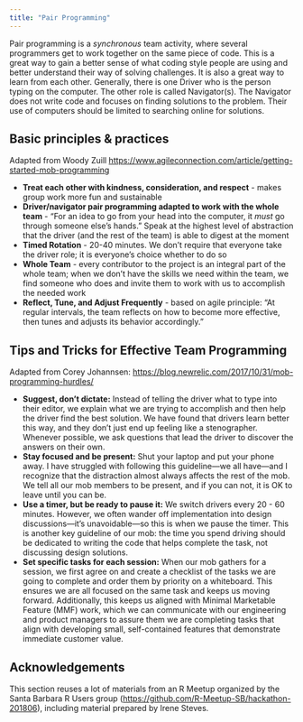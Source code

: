 ```yaml
---
title: "Pair Programming"
---
```


Pair programming is a *synchronous* team activity, where several programmers get to work together on the same piece of code. This is a great way to gain a better sense of what coding style people are using and better understand their way of solving challenges. It is also a great way to learn from each other. Generally, there is one Driver who is the person typing on the computer. The other role is called Navigator(s). The Navigator does not write code and focuses on finding solutions to the problem. Their use of computers should be limited to searching online for solutions.


## Basic principles & practices 

Adapted from Woody Zuill <https://www.agileconnection.com/article/getting-started-mob-programming>

- **Treat each other with kindness, consideration, and respect** - makes group work more fun and sustainable
- **Driver/navigator pair programming adapted to work with the whole team** - "For an idea to go from your head into the computer, it _must_ go through someone else's hands." Speak at the highest level of abstraction that the driver (and the rest of the team) is able to digest at the moment
- **Timed Rotation** - 20-40 minutes. We don't require that everyone take the driver role; it is everyone's choice whether to do so
- **Whole Team** - every contributor to the project is an integral part of the whole team; when we don't have the skills we need within the team, we find someone who does and invite them to work with us to accomplish the needed work
- **Reflect, Tune, and Adjust Frequently** - based on agile principle: "At regular intervals, the team reflects on how to become more effective, then tunes and adjusts its behavior accordingly."



## Tips and Tricks for Effective Team Programming  

Adapted from Corey Johannsen: <https://blog.newrelic.com/2017/10/31/mob-programming-hurdles/>

- **Suggest, don't dictate:** Instead of telling the driver what to type into their editor, we explain what we are trying to accomplish and then help the driver find the best solution. We have found that drivers learn better this way, and they don't just end up feeling like a stenographer. Whenever possible, we ask questions that lead the driver to discover the answers on their own.
- **Stay focused and be present:** Shut your laptop and put your phone away. I have struggled with following this guideline—we all have—and I recognize that the distraction almost always affects the rest of the mob. We tell all our mob members to be present, and if you can not, it is OK to leave until you can be.
- **Use a timer, but be ready to pause it:** We switch drivers every 20 - 60 minutes. However, we often wander off implementation into design discussions—it's unavoidable—so this is when we pause the timer. This is another key guideline of our mob: the time you spend driving should be dedicated to writing the code that helps complete the task, not discussing design solutions.
- **Set specific tasks for each session:** When our mob gathers for a session, we first agree on and create a checklist of the tasks we are going to complete and order them by priority on a whiteboard. This ensures we are all focused on the same task and keeps us moving forward. Additionally, this keeps us aligned with Minimal Marketable Feature (MMF) work, which we can communicate with our engineering and product managers to assure them we are completing tasks that align with developing small, self-contained features that demonstrate immediate customer value.


## Acknowledgements

This section reuses a lot of materials from an R Meetup organized by the Santa Barbara R Users group (<https://github.com/R-Meetup-SB/hackathon-201806>), including material prepared by Irene Steves.
